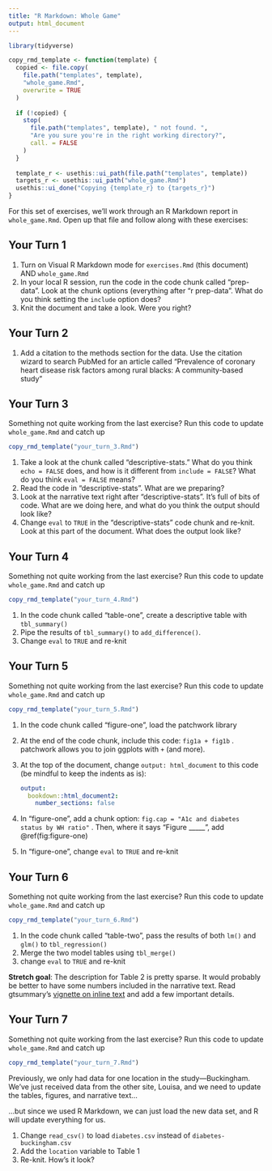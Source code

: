 ```yaml
---
title: "R Markdown: Whole Game"
output: html_document
---
```


```r
library(tidyverse)

copy_rmd_template <- function(template) {
  copied <- file.copy(
    file.path("templates", template),
    "whole_game.Rmd",
    overwrite = TRUE
  )
  
  if (!copied) {
    stop(
      file.path("templates", template), " not found. ", 
      "Are you sure you're in the right working directory?",
      call. = FALSE
    )
  }
  
  template_r <- usethis::ui_path(file.path("templates", template))
  targets_r <- usethis::ui_path("whole_game.Rmd")
  usethis::ui_done("Copying {template_r} to {targets_r}")
}
```

For this set of exercises, we'll work through an R Markdown report in `whole_game.Rmd`.
Open up that file and follow along with these exercises:

## Your Turn 1

1.  Turn on Visual R Markdown mode for `exercises.Rmd` (this document) AND `whole_game.Rmd`
2.  In your local R session, run the code in the code chunk called "prep-data". Look at the chunk options (everything after "r prep-data". What do you think setting the `include` option does?
3.  Knit the document and take a look. Were you right?

## Your Turn 2

1.  Add a citation to the methods section for the data. Use the citation wizard to search PubMed for an article called "Prevalence of coronary heart disease risk factors among rural blacks: A community-based study"

## Your Turn 3

Something not quite working from the last exercise?
Run this code to update `whole_game.Rmd` and catch up

```r
copy_rmd_template("your_turn_3.Rmd")
```

1.  Take a look at the chunk called "descriptive-stats." What do you think `echo = FALSE` does, and how is it different from `include = FALSE`? What do you think `eval = FALSE` means?
2.  Read the code in "descriptive-stats". What are we preparing?
3.  Look at the narrative text right after "descriptive-stats". It's full of bits of code. What are we doing here, and what do you think the output should look like?
4.  Change `eval` to `TRUE` in the "descriptive-stats" code chunk and re-knit. Look at this part of the document. What does the output look like?

## Your Turn 4

Something not quite working from the last exercise?
Run this code to update `whole_game.Rmd` and catch up

```r
copy_rmd_template("your_turn_4.Rmd")
```

1.  In the code chunk called "table-one", create a descriptive table with `tbl_summary()`
2.  Pipe the results of `tbl_summary()` to `add_difference()`.
3.  Change `eval` to `TRUE` and re-knit

## Your Turn 5

Something not quite working from the last exercise?
Run this code to update `whole_game.Rmd` and catch up

```r
copy_rmd_template("your_turn_5.Rmd")
```

1.  In the code chunk called "figure-one", load the patchwork library

2.  At the end of the code chunk, include this code: `fig1a + fig1b` .
    patchwork allows you to join ggplots with `+` (and more).

3.  At the top of the document, change `output: html_document` to this code (be mindful to keep the indents as is):

    ``` .yaml
    output: 
      bookdown::html_document2:
        number_sections: false
    ```

4.  In "figure-one", add a chunk option: `fig.cap = "A1c and diabetes status by WH ratio"` .
    Then, where it says "Figure \_\_\_\_\_", add \@ref(fig:figure-one)

5.  In "figure-one", change `eval` to `TRUE` and re-knit

## Your Turn 6

Something not quite working from the last exercise?
Run this code to update `whole_game.Rmd` and catch up

```r
copy_rmd_template("your_turn_6.Rmd")
```

1.  In the code chunk called "table-two", pass the results of both `lm()` and `glm()` to `tbl_regression()`
2.  Merge the two model tables using `tbl_merge()`
3.  change `eval` to `TRUE` and re-knit

**Stretch goal**: The description for Table 2 is pretty sparse.
It would probably be better to have some numbers included in the narrative text.
Read gtsummary's [vignette on inline text](http://www.danieldsjoberg.com/gtsummary/articles/inline_text.html) and add a few important details.

## Your Turn 7

Something not quite working from the last exercise?
Run this code to update `whole_game.Rmd` and catch up

```r
copy_rmd_template("your_turn_7.Rmd")
```

Previously, we only had data for one location in the study---Buckingham.
We've just received data from the other site, Louisa, and we need to update the tables, figures, and narrative text...

...but since we used R Markdown, we can just load the new data set, and R will update everything for us.

1.  Change `read_csv()` to load `diabetes.csv` instead of `diabetes-buckingham.csv`
2.  Add the `location` variable to Table 1
3.  Re-knit. How's it look?
